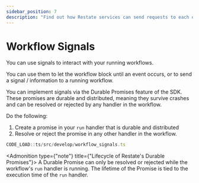 ```yaml
---
sidebar_position: 7
description: "Find out how Restate services can send requests to each other."
---
```



# Workflow Signals

You can use signals to interact with your running workflows.

You can use them to let the workflow block until an event occurs, or to send a signal / information to a running workflow.

You can implement signals via the Durable Promises feature of the SDK.
These promises are durable and distributed, meaning they survive crashes and can be resolved or rejected by any handler in the workflow.

Do the following:
1. Create a promise in your `run` handler that is durable and distributed
2. Resolve or reject the promise in any other handler in the workflow.

```ts
CODE_LOAD::ts/src/develop/workflow_signals.ts
```

<Admonition type={"note"} title={"Lifecycle of Restate's Durable Promises"}>
A Durable Promise can only be resolved or rejected while the workflow's `run` handler is running.
The lifetime of the Promise is tied to the execution time of the `run` handler.
</Admonition>

